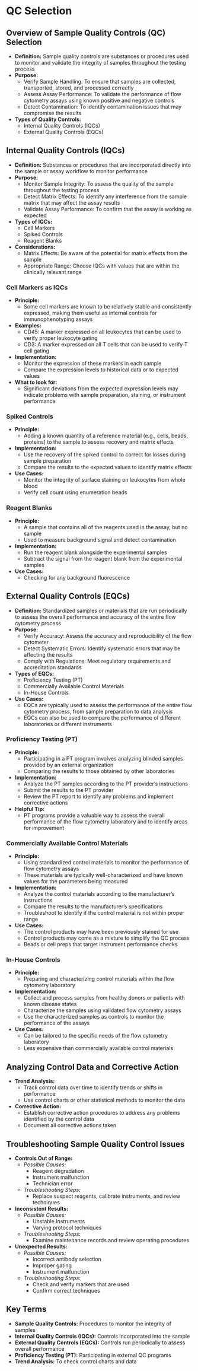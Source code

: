 # QC Selection {-}

## **Overview of Sample Quality Controls (QC) Selection** {-}

*   **Definition:** Sample quality controls are substances or procedures used to monitor and validate the integrity of samples throughout the testing process
*   **Purpose:**
    *   Verify Sample Handling: To ensure that samples are collected, transported, stored, and processed correctly
    *   Assess Assay Performance: To validate the performance of flow cytometry assays using known positive and negative controls
    *   Detect Contamination: To identify contamination issues that may compromise the results
*   **Types of Quality Controls:**
    *   Internal Quality Controls (IQCs)
    *   External Quality Controls (EQCs)

## **Internal Quality Controls (IQCs)** {-}

*   **Definition:** Substances or procedures that are incorporated directly into the sample or assay workflow to monitor performance
*   **Purpose:**
    *   Monitor Sample Integrity: To assess the quality of the sample throughout the testing process
    *   Detect Matrix Effects: To identify any interference from the sample matrix that may affect the assay results
    *   Validate Assay Performance: To confirm that the assay is working as expected
*   **Types of IQCs:**
    *   Cell Markers
    *   Spiked Controls
    *   Reagent Blanks
*   **Considerations:**
    *   Matrix Effects: Be aware of the potential for matrix effects from the sample
    *   Appropriate Range: Choose IQCs with values that are within the clinically relevant range

### **Cell Markers as IQCs** {-}

*   **Principle:**
    *   Some cell markers are known to be relatively stable and consistently expressed, making them useful as internal controls for immunophenotyping assays
*   **Examples:**
    *   CD45: A marker expressed on all leukocytes that can be used to verify proper leukocyte gating
    *   CD3: A marker expressed on all T cells that can be used to verify T cell gating
*   **Implementation:**
    *   Monitor the expression of these markers in each sample
    *   Compare the expression levels to historical data or to expected values
*   **What to look for:**
    *   Significant deviations from the expected expression levels may indicate problems with sample preparation, staining, or instrument performance

### **Spiked Controls** {-}

*   **Principle:**
    *   Adding a known quantity of a reference material (e.g., cells, beads, proteins) to the sample to assess recovery and matrix effects
*   **Implementation:**
    *   Use the recovery of the spiked control to correct for losses during sample preparation
    *   Compare the results to the expected values to identify matrix effects
*   **Use Cases:**
    *   Monitor the integrity of surface staining on leukocytes from whole blood
    *   Verify cell count using enumeration beads

### **Reagent Blanks** {-}

*   **Principle:**
    *   A sample that contains all of the reagents used in the assay, but no sample
    *   Used to measure background signal and detect contamination
*   **Implementation:**
    *   Run the reagent blank alongside the experimental samples
    *   Subtract the signal from the reagent blank from the experimental samples
*   **Use Cases:**
    *   Checking for any background fluorescence

## **External Quality Controls (EQCs)** {-}

*   **Definition:** Standardized samples or materials that are run periodically to assess the overall performance and accuracy of the entire flow cytometry process
*   **Purpose:**
    *   Verify Accuracy: Assess the accuracy and reproducibility of the flow cytometer
    *   Detect Systematic Errors: Identify systematic errors that may be affecting the results
    *   Comply with Regulations: Meet regulatory requirements and accreditation standards
*   **Types of EQCs:**
    *   Proficiency Testing (PT)
    *   Commercially Available Control Materials
    *   In-House Controls
*   **Use Cases:**
    *   EQCs are typically used to assess the performance of the entire flow cytometry process, from sample preparation to data analysis
    *   EQCs can also be used to compare the performance of different laboratories or different instruments

### **Proficiency Testing (PT)** {-}

*   **Principle:**
    *   Participating in a PT program involves analyzing blinded samples provided by an external organization
    *   Comparing the results to those obtained by other laboratories
*   **Implementation:**
    *   Analyze the PT samples according to the PT provider's instructions
    *   Submit the results to the PT provider
    *   Review the PT report to identify any problems and implement corrective actions
*   **Helpful Tip:**
    *   PT programs provide a valuable way to assess the overall performance of the flow cytometry laboratory and to identify areas for improvement

### **Commercially Available Control Materials** {-}

*   **Principle:**
    *   Using standardized control materials to monitor the performance of flow cytometry assays
    *   These materials are typically well-characterized and have known values for the parameters being measured
*   **Implementation:**
    *   Analyze the control materials according to the manufacturer's instructions
    *   Compare the results to the manufacturer's specifications
    *   Troubleshoot to identify if the control material is not within proper range
*   **Use Cases:**
    *   The control products may have been previously stained for use
    *   Control products may come as a mixture to simplify the QC process
    *   Beads or cell preps that target instrument performance checks

### **In-House Controls** {-}

*   **Principle:**
    *   Preparing and characterizing control materials within the flow cytometry laboratory
*   **Implementation:**
    *   Collect and process samples from healthy donors or patients with known disease states
    *   Characterize the samples using validated flow cytometry assays
    *   Use the characterized samples as controls to monitor the performance of the assays
*   **Use Cases:**
    *   Can be tailored to the specific needs of the flow cytometry laboratory
    *   Less expensive than commercially available control materials

## **Analyzing Control Data and Corrective Action** {-}

*   **Trend Analysis:**
    *   Track control data over time to identify trends or shifts in performance
    *   Use control charts or other statistical methods to monitor the data
*   **Corrective Action:**
    *   Establish corrective action procedures to address any problems identified by the control data
    *   Document all corrective actions taken

## **Troubleshooting Sample Quality Control Issues** {-}

*   **Controls Out of Range:**
    *   *Possible Causes:*
        *   Reagent degradation
        *   Instrument malfunction
        *   Technician error
    *   *Troubleshooting Steps:*
        *   Replace suspect reagents, calibrate instruments, and review techniques
*   **Inconsistent Results:**
    *   *Possible Causes:*
        *   Unstable Instruments
        *   Varying protocol techniques
    *   *Troubleshooting Steps:*
        *   Examine maintenance records and review operating procedures
*   **Unexpected Results:**
    *   *Possible Causes:*
        *   Incorrect antibody selection
        *   Improper gating
        *   Instrument malfunction
    *   *Troubleshooting Steps:*
        *   Check and verify markers that are used
        *   Confirm correct techniques

## **Key Terms** {-}

*   **Sample Quality Controls:** Procedures to monitor the integrity of samples
*   **Internal Quality Controls (IQCs):** Controls incorporated into the sample
*   **External Quality Controls (EQCs):** Controls run periodically to assess overall performance
*   **Proficiency Testing (PT):** Participating in external QC programs
*   **Trend Analysis:** To check control charts and data